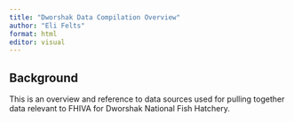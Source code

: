 ```yaml
---
title: "Dworshak Data Compilation Overview"
author: "Eli Felts"
format: html
editor: visual
---
```


## Background

This is an overview and reference to data sources used for pulling together data relevant to FHIVA for Dworshak National Fish Hatchery.
